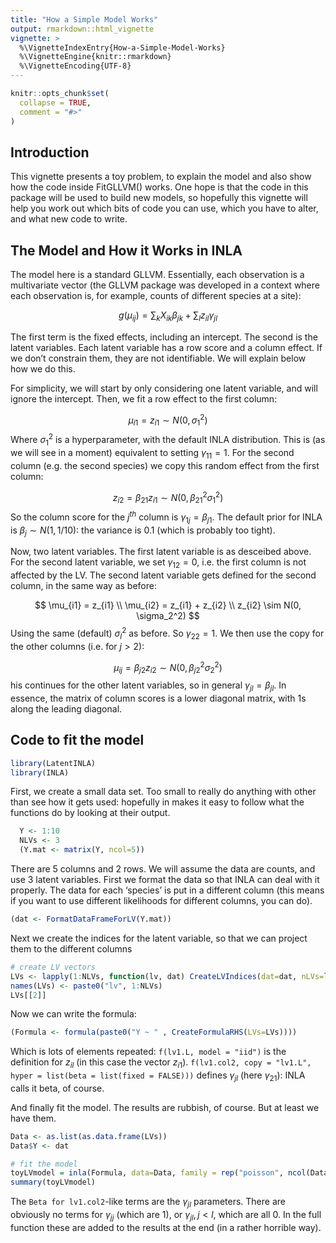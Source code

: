 ```yaml
---
title: "How a Simple Model Works"
output: rmarkdown::html_vignette
vignette: >
  %\VignetteIndexEntry{How-a-Simple-Model-Works}
  %\VignetteEngine{knitr::rmarkdown}
  %\VignetteEncoding{UTF-8}
---
```


```r
knitr::opts_chunk$set(
  collapse = TRUE,
  comment = "#>"
)
```


## Introduction

This vignette presents a toy problem, to explain the model and also show how the code inside FitGLLVM() works. One hope is that the code in this package will be used to build new models, so hopefully this vignette will help you work out which bits of code you can use, which you have to alter, and what new code to write.

## The Model and How it Works in INLA

The model here is a standard GLLVM. Essentially, each observation is a multivariate vector (the GLLVM package was developed in a context where each observation is, for example, counts of different species at a site):

$$
g(\mu_{ij}) =\sum_k{X_{ik} \beta_{jk}} + \sum_l{z_{il} \gamma_{jl}}
$$

The first term is the fixed effects, including an intercept. The second is the latent variables. Each latent variable has a row score and a column effect. If we don't constrain them, they are not identifiable. We will explain below how we do this.

For simplicity, we will start by only considering one latent variable, and will ignore the intercept. Then, we fit a row effect to the first column:

$$
\mu_{i1} = z_{i1} \sim N(0, \sigma_1^2)
$$
Where $\sigma_1^2$ is a hyperparameter, with the default INLA distribution. This is (as we will see in a moment) equivalent to setting $\gamma_{11} = 1$. For the second column (e.g. the second species) we copy this random effect from the first column:

$$
z_{i2} = \beta_{21} z_{i1} \sim N(0, \beta_{21}^2 \sigma_1^2)
$$
So the column score for the $j^{th}$ column is $\gamma_{1j} = \beta_{j1}$. The default prior for INLA is $\beta_j \sim N(1, 1/10)$: the variance is 0.1 (which is probably too tight). 

Now, two latent variables. The first latent variable is as desceibed above. For the second latent variable, we set $\gamma_{12} =0$, i.e. the first column is not affected by the LV. The second latent variable gets defined for the second column, in the same way as before:

$$
\mu_{i1} = z_{i1} \\
\mu_{i2} = z_{i1} + z_{i2} \\
z_{i2} \sim N(0, \sigma_2^2)
$$
Using the same (default) $\sigma_l^2$ as before. So $\gamma_{22} = 1$. We then use the copy for the other columns (i.e. for $j>2$):

$$
\mu_{ij} = \beta_{j2} z_{i2} \sim N(0, \beta_{j2}^2 \sigma_2^2)
$$
his continues for the other latent variables, so in general $\gamma_{jl} = \beta_{jl}$. In essence, the matrix of column scores is a lower diagonal matrix, with 1s along the leading diagonal.


## Code to fit the model

```r
library(LatentINLA)
library(INLA)

```

First, we create a small data set. Too small to really do anything with other than see how it gets used: hopefully in makes it easy to follow what the functions do by looking at their output.

```r
  Y <- 1:10
  NLVs <- 3
  (Y.mat <- matrix(Y, ncol=5))
```

There are 5 columns and 2 rows. We will assume the data are counts, and use 3 latent variables. First we format the data so that INLA can deal with it properly. The data for each 'species' is put in a different column (this means if you want to use different likelihoods for different columns, you can do).

```r
(dat <- FormatDataFrameForLV(Y.mat))
```

Next we create the indices for the latent variable, so that we can project them to the different columns

```r
# create LV vectors
LVs <- lapply(1:NLVs, function(lv, dat) CreateLVIndices(dat=dat, nLVs=lv), dat=Y.mat)
names(LVs) <- paste0("lv", 1:NLVs)
LVs[[2]]
```

Now we can write the formula:

```r
(Formula <- formula(paste0("Y ~ " , CreateFormulaRHS(LVs=LVs))))
```

Which is lots of elements repeated: `f(lv1.L, model = "iid")` is the definition for $z_{il}$ (in this case the vector $z_{i1}$). `f(lv1.col2, copy = "lv1.L", hyper = list(beta = list(fixed = FALSE)))` defines $\gamma_{jl}$ (here $\gamma_{21}$): INLA calls it beta, of course.

And finally fit the model. The results are rubbish, of course. But at least we have them.

```r

Data <- as.list(as.data.frame(LVs))
Data$Y <- dat

# fit the model
toyLVmodel = inla(Formula, data=Data, family = rep("poisson", ncol(Data$Y)))
summary(toyLVmodel)
```

The `Beta for lv1.col2`-like terms are the $\gamma_{jl}$ parameters. There are obviously no terms for $\gamma_{jj}$ (which are 1), or $\gamma_{jl}, j<l$, which are all 0. In the full function these are added to the results at the end (in a rather horrible way). 
